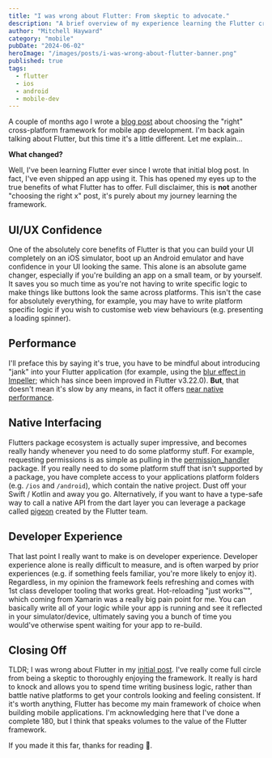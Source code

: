 ```yaml
---
title: "I was wrong about Flutter: From skeptic to advocate."
description: "A brief overview of my experience learning the Flutter cross-platform framework. We'll cover why I was initally wrong about it, and address some of the key value points I picked up."
author: "Mitchell Hayward"
category: "mobile"
pubDate: "2024-06-02"
heroImage: "/images/posts/i-was-wrong-about-flutter-banner.png"
published: true
tags:
  - flutter
  - ios
  - android
  - mobile-dev
---
```


A couple of months ago I wrote a [blog post](/blog/cross-platform-mobile-dev) about choosing the "right" cross-platform framework for mobile app development. I'm back again talking about Flutter, but this time it's a little different. Let me explain...

**What changed?**

Well, I've been learning Flutter ever since I wrote that initial blog post. In fact, I've even shipped an app using it. This has opened my eyes up to the true benefits of what Flutter has to offer. Full disclaimer, this is **not** another "choosing the right x" post, it's purely about my journey learning the framework.

## UI/UX Confidence

One of the absolutely core benefits of Flutter is that you can build your UI completely on an iOS simulator, boot up an Android emulator and have confidence in your UI looking the same. This alone is an absolute game changer, especially if you're building an app on a small team, or by yourself. It saves you so much time as you're not having to write specific logic to make things like buttons look the same across platforms. This isn't the case for absolutely everything, for example, you may have to write platform specific logic if you wish to customise web view behaviours (e.g. presenting a loading spinner).

## Performance

I'll preface this by saying it's true, you have to be mindful about introducing "jank" into your Flutter application (for example, using the [blur effect in Impeller](https://github.com/flutter/flutter/issues/132735); which has since been improved in Flutter v3.22.0). **But**, that doesn't mean it's slow by any means, in fact it offers [near native performance](https://miro.medium.com/v2/resize:fit:1400/1*wHGAVXahLFWFPRrzmYN6fw.jpeg).

## Native Interfacing

Flutters package ecosystem is actually super impressive, and becomes really handy whenever you need to do some platformy stuff. For example, requesting permissions is as simple as pulling in the [permission_handler](https://pub.dev/packages/permission_handler) package. If you really need to do some platform stuff that isn't supported by a package, you have complete access to your applications platform folders (e.g. `/ios` and `/android`), which contain the native project. Dust off your Swift / Kotlin and away you go. Alternatively, if you want to have a type-safe way to call a native API from the dart layer you can leverage a package called [pigeon](https://pub.dev/packages/pigeon) created by the Flutter team.

## Developer Experience

That last point I really want to make is on developer experience. Developer experience alone is really difficult to measure, and is often warped by prior experiences (e.g. if something feels familiar, you're more likely to enjoy it). Regardless, in my opinion the framework feels refreshing and comes with 1st class developer tooling that works great. Hot-reloading "just works™", which coming from Xamarin was a really big pain point for me. You can basically write all of your logic while your app is running and see it reflected in your simulator/device, ultimately saving you a bunch of time you would've otherwise spent waiting for your app to re-build.

## Closing Off

TLDR; I was wrong about Flutter in my [initial post](/blog/cross-platform-mobile-dev). I've really come full circle from being a skeptic to thoroughly enjoying the framework. It really is hard to knock and allows you to spend time writing business logic, rather than battle native platforms to get your controls looking and feeling consistent. If it's worth anything, Flutter has become my main framework of choice when building mobile applications. I'm acknowledging here that I've done a complete 180, but I think that speaks volumes to the value of the Flutter framework.

If you made it this far, thanks for reading 🫶.
